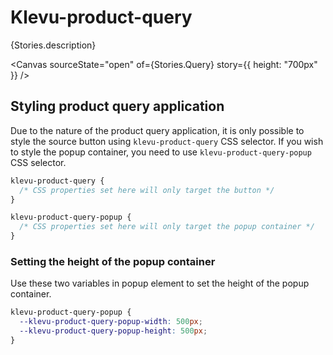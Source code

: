 
<Meta of={Stories} />

# Klevu-product-query

<Markdown>{Stories.description}</Markdown>

<Canvas sourceState="open" of={Stories.Query} story={{ height: "700px" }} />

<Controls of={Stories.Query} />

## Styling product query application

Due to the nature of the product query application, it is only possible to style the source button using `klevu-product-query` CSS selector.
If you wish to style the popup container, you need to use `klevu-product-query-popup` CSS selector.

```css
klevu-product-query {
  /* CSS properties set here will only target the button */
}

klevu-product-query-popup {
  /* CSS properties set here will only target the popup container */
}
```

### Setting the height of the popup container

Use these two variables in popup element to set the height of the popup container.

```css
klevu-product-query-popup {
  --klevu-product-query-popup-width: 500px;
  --klevu-product-query-popup-height: 500px;
}
```

<KlevuAutoDocs of={Stories} />
